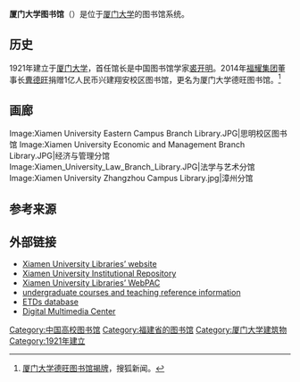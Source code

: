 {{Infobox library
| library_name = 厦门大学图书馆<br>Xiamen University Libraries
| library_logo =
| image = Xiamen University Main library.jpg
| established = 1921
| location = {{CHN}}[[福建|福建]][[厦门|厦门]]
| type =
| num_branches = 5
| collection_size =n/a
| annual_circulation =
| pop_served =
| budget =
| director =
| num_employees = n/a
| website =http://library.xmu.edu.cn/
}}
'''厦门大学图书馆'''（{{lang-en|Xiamen University Libraries}}）是位于[[厦门大学|厦门大学]]的图书馆系统。

==历史==
1921年建立于[[厦门大学|厦门大学]]，首任馆长是中国图书馆学家[[裘开明|裘开明]]。2014年[[福耀集团|福耀集团]]董事长[[曹德旺|曹德旺]]捐赠1亿人民币兴建翔安校区图书馆，更名为厦门大学德旺图书馆。<ref>[https://m.sohu.com/n/472870734/ 厦门大学德旺图书馆揭牌]，搜狐新闻。</ref>

==画廊==
<gallery>
Image:Xiamen University Eastern Campus Branch Library.JPG|思明校区图书馆
Image:Xiamen University Economic and Management Branch Library.JPG|经济与管理分馆
Image:Xiamen_University_Law_Branch_Library.JPG|法学与艺术分馆
Image:Xiamen University Zhangzhou Campus Library.jpg|漳州分馆
</gallery>

==参考来源==
{{Reflist}}

==外部链接==
* [http://library.xmu.edu.cn/ Xiamen University Libraries’ website] {{Wayback|url=http://library.xmu.edu.cn/ |date=20201124004239 }}
* [http://dspace.xmu.edu.cn/dspace/ Xiamen University Institutional Repository] {{Wayback|url=http://dspace.xmu.edu.cn/dspace/ |date=20170312102247 }}
* [http://210.34.4.28/ Xiamen University Libraries’ WebPAC] {{Wayback|url=http://210.34.4.28/ |date=20160303203808 }}
* [https://web.archive.org/web/20080917030041/http://210.34.4.13:8080/books/ undergraduate courses and teaching reference information]
* [http://210.34.4.13:8080/lunwen/ ETDs database] {{Wayback|url=http://210.34.4.13:8080/lunwen/ |date=20170724003709 }}
* [https://web.archive.org/web/20080801135559/http://210.34.4.12/gateway/ Digital Multimedia Center]

{{厦门}}
{{厦门大学}}
{{Authority control}}
[[Category:中国高校图书馆|Category:中国高校图书馆]]
[[Category:福建省的图书馆|Category:福建省的图书馆]]
[[Category:厦门大学建筑物|Category:厦门大学建筑物]]
[[Category:1921年建立|Category:1921年建立]]